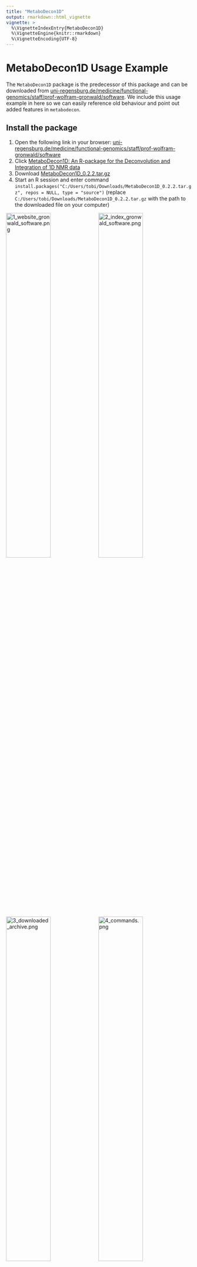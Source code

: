 ---
title: "MetaboDecon1D"
output: rmarkdown::html_vignette
vignette: >
  %\VignetteIndexEntry{MetaboDecon1D}
  %\VignetteEngine{knitr::rmarkdown}
  %\VignetteEncoding{UTF-8}
---

# MetaboDecon1D Usage Example

The `MetaboDecon1D` package is the predecessor of this package and can be downloaded from [uni-regensburg.de/medicine/functional-genomics/staff/prof-wolfram-gronwald/software](https://www.uni-regensburg.de/medicine/functional-genomics/staff/prof-wolfram-gronwald/software/index.html). We include this usage example in here so we can easily reference old behaviour and point out added features in `metabodecon`.

## Install the package

1. Open the following link in your browser: [uni-regensburg.de/medicine/functional-genomics/staff/prof-wolfram-gronwald/software](https://www.uni-regensburg.de/medicine/functional-genomics/staff/prof-wolfram-gronwald/software/index.html)
2. Click [MetaboDecon1D: An R-package for the Deconvolution and Integration of 1D NMR data](https://genomics.ur.de/software/NMR/MetaboDecon1D/)
3. Download [MetaboDecon1D_0.2.2.tar.gz](https://genomics.ur.de/software/NMR/MetaboDecon1D/MetaboDecon1D_0.2.2.tar.gz)
4. Start an R session and enter command `install.packages("C:/Users/tobi/Downloads/MetaboDecon1D_0.2.2.tar.gz", repos = NULL, type = "source")` (replace `C:/Users/tobi/Downloads/MetaboDecon1D_0.2.2.tar.gz` with the path to the downloaded file on your computer)

<img src="MetaboDecon1D/install/1_website_gronwald_software.png" width="49%" alt="1_website_gronwald_software.png">
<img src="MetaboDecon1D/install/2_index_gronwald_software.png" width="49%" alt="2_index_gronwald_software.png">
<img src="MetaboDecon1D/install/3_downloaded_archive.png" width="49%" alt="3_downloaded_archive.png">
<img src="MetaboDecon1D/install/4_commands.png" width="49%" alt="4_commands.png">

## Load package

```R
library(MetaboDecon1D)
```

## Deconvolute one spectrum in Bruker format

```R
result <- MetaboDecon1D(
    filepath = "load_example_path",
    filename = "example_human_urine_spectrum",
    file_format = "bruker"
)
```
![1_signal_borders.png](MetaboDecon1D/bruker/1_signal_borders.png)
![2_water_artefact.png](MetaboDecon1D/bruker/2_water_artefact.png)
![3_output.png](MetaboDecon1D/bruker/3_output.png)

## Visualize results and store plots as png

```R
str(result)
plot_triplets(result)
plot_lorentz_curves_save_as_png(result)
plot_spectrum_superposition_save_as_png(result)
```

![4_plots.png](MetaboDecon1D/bruker/4_plots.png)

## Deconvolute one spectrum in jcampdx format

```R
result <- MetaboDecon1D(
    filepath = "load_example_path",
    filename = "example_human_urine_spectrum.dx",
    file_format = "jcampdx"
)
str(result)
```

<img src = "MetaboDecon1D/jcamp/1_one_jcamp_dx.png" alt = "1_one_jcamp_dx.png">

## Deconvolute multiple spectra in Bruker format

```R
result <- MetaboDecon1D(
    filepath = "load_example_path",
    file_format = "bruker"
)
str(result)
```

<img src = "MetaboDecon1D/bruker/5_n_spectra_1.png" width = "49%" alt = "5_n_spectra_1.png">
<img src = "MetaboDecon1D/bruker/6_n_spectra_2.png" width = "49%" alt = "6_n_spectra_2.png">

## Deconvolute multiple spectra in jcampdx format

```R
jcamp_results <- MetaboDecon1D(
    filepath = "load_example_path",
    file_format = "jcampdx"
)
plot_triplets(jcamp_results)
plot_lorentz_curves_save_as_png(jcamp_results)
plot_spectrum_superposition_save_as_png(jcamp_results)
```

<img src = "MetaboDecon1D/jcamp/2_many_jcamp_dxs_1.png" width = "49%" alt="2_many_jcamp_dxs_1.png">
<img src = "MetaboDecon1D/jcamp/3_many_jcamp_dxs_2.png" width = "49%" alt="3_many_jcamp_dxs_2.png">
